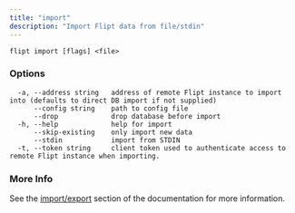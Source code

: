 ```yaml
---
title: "import"
description: "Import Flipt data from file/stdin"
---
```


```
flipt import [flags] <file>
```

### Options

```
  -a, --address string   address of remote Flipt instance to import into (defaults to direct DB import if not supplied)
      --config string    path to config file
      --drop             drop database before import
  -h, --help             help for import
      --skip-existing    only import new data
      --stdin            import from STDIN
  -t, --token string     client token used to authenticate access to remote Flipt instance when importing.
```

### More Info

See the [import/export](/v1/operations/import-export) section of the documentation for more information.
